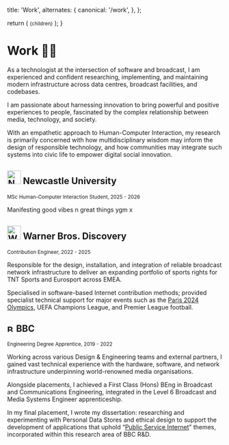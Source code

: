 
  title: 'Work',
  alternates: {
    canonical: '/work',
  },
};

  return (
    <small className="flex text-sm text-gray-500 -mt-3 mb-3">{children}</small>
  );
}

<AnimatedHome />

# Work 👨‍💻

As a technologist at the intersection of software and broadcast, I am experienced and confident researching, implementing, and maintaining modern infrastructure across data centres, broadcast facilities, and codebases.

I am passionate about harnessing innovation to bring powerful and positive experiences to people, fascinated by the complex relationship between media, technology, and society.

With an empathetic approach to Human-Computer Interaction, my research is primarily concerned with how multidisciplinary wisdom may inform the design of responsible technology, and how communities may integrate such systems into civic life to empower digital social innovation.

## <Image id='newc' alt='Newcastle University logo' src={newc} height="32" className='mb-2 mt-4'/> Newcastle University

<Small>MSc Human-Computer Interaction Student, 2025 - 2026</Small>

Manifesting good vibes n great things ygm x

## <Image id='wbd' alt='Warner Bros. Discovery logo' src={wbd} height="32" className='mb-2 mt-4'/> Warner Bros. Discovery

<Small>Contribution Engineer, 2022 - 2025</Small>

Responsible for the design, installation, and integration of reliable broadcast network infrastructure to deliver an expanding portfolio of sports rights for TNT Sports and Eurosport across EMEA.

Specialised in software-based Internet contribution methods; provided specialist technical support for major events such as the [Paris 2024 Olympics](https://press.wbd.com/us/media-release/max/eurosport/record-olympics-streaming-and-tv-audiences-warner-bros-discovery-max-boosts), UEFA Champions League, and Premier League football.

## <Image id='bbc' alt='BBC logo' src={bbc} height="16" className='mb-2 mt-4'/> BBC

<Small>Engineering Degree Apprentice, 2019 - 2022</Small>

Working across various Design & Engineering teams and external partners, I gained vast technical experience with the hardware, software, and network infrastructure underpinning world-renowned media organisations.

Alongside placements, I achieved a First Class (Hons) BEng in Broadcast and Communications Engineering, integrated in the Level 6 Broadcast and Media Systems Engineer apprenticeship.

In my final placement, I wrote my dissertation: researching and experimenting with Personal Data Stores and ethical design to support the development of applications that uphold “[Public Service Internet](https://www.bbc.co.uk/rd/projects/public-service-internet)” themes, incorporated within this research area of BBC R&D.
